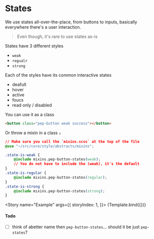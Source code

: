 

<Meta title="Abstracts/States" component={States} />


# States

We use states all-over-the-place, from buttons to inputs, basically everywhere there's a user interaction. 

> Even though, it's rare to use states as-is

States have 3 different styles

- `weak`
- `regualr`
- `strong`

Each of the styles have its common interactive states

- deafult
- hover
- active 
- foucs
- read only / disabled 

You can use it as a class

```html
<button class="pep-button weak success"></button>
```

Or throw a mixin in a class `↓`

```css
// Make sure you call the `mixins.scss` at the top of the file
@use "~/src/core/style/abstracts/mixins";

.state-is-weak {
    @include mixins.pep-button-states(weak);
    // You do not have to include the (weak), it's the default
}
.state-is-regular {
    @include mixins.pep-button-states(regular);
}
.state-is-strong {
    @include mixins.pep-button-states(strong);
}
```

<Story name="Example" args={{
        storyIndex: 1,
    }}>
    {Template.bind({})}
</Story>

#### Todo

- [ ] think of abetter name then `pep-button-states`... should it be just `pep-states`?